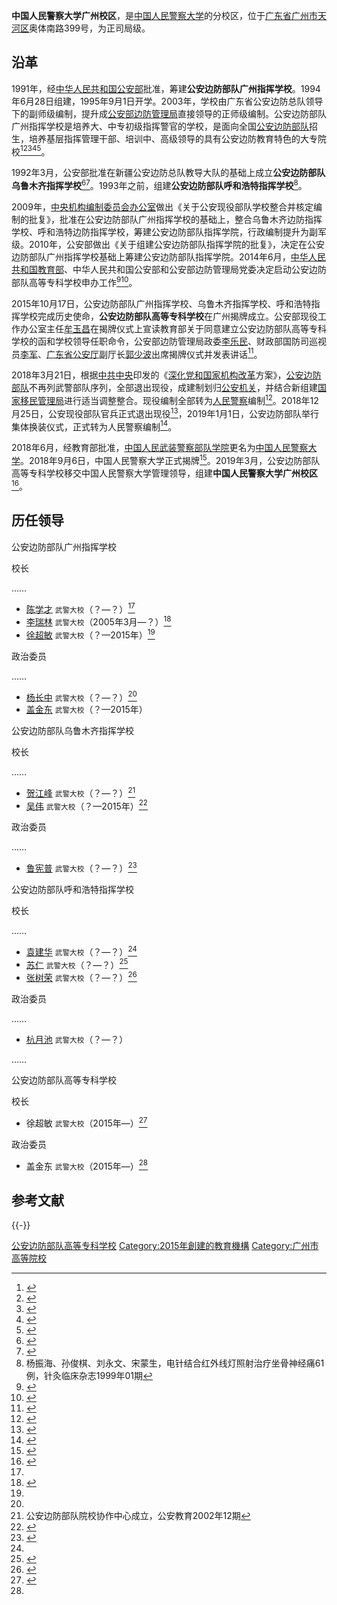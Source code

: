 {{高校
|名称    = 中国人民警察大学（广州）
|外文名  =
|图像    =[[File:Police_Badge,P.R.China.svg|200px]]
|图像说明=[[中华人民共和国人民警察警徽|中华人民共和国人民警察警徽]]
|校训    =
|建校    =2019年3月
|闭校    =
|类型    =[[公安警察院校|公安警察院校]]分校区
|校长    =
|院长    =
|头衔    =校区主任
|头衔者  =[[刘金广|刘金广]] {{Small|[[一级警监|一级警监]]}}
|书记    =[[潘慈平|潘慈平]]{{Small|[[一级警监|一级警监]]}}
|教师    =
|职工    =
|学生    =
|地址    ={{CHN}}[[广东省|广东省]][[广州市|广州市]][[天河区|天河区]]奥体南路399号
|校园环境=
|面积    =
|代表色  =
|隶属    =[[中国人民警察大学|中国人民警察大学]]
|邮编    =
|电话    =
|网站    =https://www.cppu.edu.cn/
|标志    =
|脚注    =
}}

'''中国人民警察大学广州校区'''，是[[中国人民警察大学|中国人民警察大学]]的分校区，位于[[广东省|广东省]][[广州市|广州市]][[天河区|天河区]]奥体南路399号，为正司局级。

== 沿革 ==
1991年，经[[中华人民共和国公安部|中华人民共和国公安部]]批准，筹建'''公安边防部队广州指挥学校'''。1994年6月28日组建，1995年9月1日开学。2003年，学校由广东省公安边防总队领导下的副师级编制，提升成[[公安部边防管理局|公安部边防管理局]]直接领导的正师级编制。公安边防部队广州指挥学校是培养大、中专初级指挥警官的学校，是面向全国[[公安边防部队|公安边防部队]]招生，培养基层指挥管理干部、培训中、高级领导的具有公安边防教育特色的大专院校<ref>{{Cite web |url = http://news.sina.com.cn/o/2004-06-28/09092926620s.shtml |title = 广州边防指挥学校　建校十年硕果累累 |author =  |date = 2004-06-28 |publisher = 新浪 |language =  |accessdate =  |quote =  |archive-date = 2020-11-05 |archive-url = https://web.archive.org/web/20201105020349/http://news.sina.com.cn/o/2004-06-28/09092926620s.shtml }}</ref><ref name=guangzhou>{{Cite web|url =http://www.guangzhou.gov.cn/node_559/node_1070/2006/06/13/1150186456110482.shtml|title =公安武警边防部队广州指挥学校|author =|date =2006-06-13|publisher =中国广州|language =|accessdate =|quote =|deadurl =yes|archiveurl =https://web.archive.org/web/20070402143751/http://www.guangzhou.gov.cn/node_559/node_1070/2006/06/13/1150186456110482.shtml|archivedate =2007-04-02}}</ref><ref>{{Cite web |url = http://military.cnr.cn/ztch/gzzhxy/ |title = 专题：公安边防部队广州指挥学校 |author =  |date = 2014-12-29 |publisher = 央广网 |language =  |accessdate =  |quote =  |archive-date = 2020-01-05 |archive-url = https://web.archive.org/web/20200105110854/http://military.cnr.cn/ztch/gzzhxy/ |dead-url = no }}</ref><ref>{{cite news |title=公安部副部长孟宏伟视察海南广东广西边防总队和广州边防指挥学校时强调——把公安边防部队建设成为公安机关的模范部队 |newspaper=边防警察报 |date=2005-05-13 }}</ref><ref>{{cite news |title=广州边防指挥学校派出警力9877人次——为广州亚残运会提供优质安检服务 |newspaper=人民公安报 |date=2010-12-25 }}</ref>。

1992年3月，公安部批准在新疆公安边防总队教导大队的基础上成立'''公安边防部队乌鲁木齐指挥学校'''<ref>{{Cite web  |url =http://www.chinanews.com/df/2012/10-14/4246105.shtml  |title =公安边防部队乌鲁木齐指挥学校20年培养警官6000名  |author =  |date =2012-10-14  |publisher =中国新闻网  |language =  |accessdate =  |quote =  |archive-date =2020-11-05  |archive-url =https://web.archive.org/web/20201105073633/http://www.chinanews.com/df/2012/10-14/4246105.shtml  |dead-url =no  }}</ref><ref>{{Cite web  |url =http://www.legaldaily.com.cn/police_and_frontier-defence/content/2012-10/15/content_3900560.htm?node=23292  |title =公安边防部队乌鲁木齐指挥学校建校二十周年综述  |author =  |date =2012-10-15  |publisher =法制网  |language =  |accessdate =  |quote =  |archive-date =2013-03-16  |archive-url =https://web.archive.org/web/20130316125822/http://www.legaldaily.com.cn/police_and_frontier-defence/content/2012-10/15/content_3900560.htm?node=23292  |dead-url =no  }}</ref>。1993年之前，组建'''公安边防部队呼和浩特指挥学校'''<ref>杨振海、孙俊棋、刘永文、宋蒙生，电针结合红外线灯照射治疗坐骨神经痛61例，针灸临床杂志1999年01期</ref>。

2009年，[[中央机构编制委员会办公室|中央机构编制委员会办公室]]做出《关于公安现役部队学校整合并核定编制的批复》，批准在公安边防部队广州指挥学校的基础上，整合乌鲁木齐边防指挥学校、呼和浩特边防指挥学校，筹建公安边防部队指挥学院，行政编制提升为副军级。2010年，公安部做出《关于组建公安边防部队指挥学院的批复》，决定在公安边防部队广州指挥学校基础上筹建公安边防部队指挥学院。2014年6月，[[中华人民共和国教育部|中华人民共和国教育部]]、中华人民共和国公安部和公安部边防管理局党委决定启动公安边防部队高等专科学校申办工作<ref name=xuchmin>{{Cite web |url = http://www.legaldaily.com.cn/Police/content/2014-12/29/content_5907257.htm?node=43348 |title =  公安边防部队广州指挥学校徐超敏校长访谈录|author =  |date = 2014-12-29 |publisher =法制网  |language =  |accessdate =  |quote =  }}</ref><ref>{{Cite web |url = http://military.cnr.cn/ztch/gzzhxy/zxxx/20141227/t20141227_517232875.shtml |title = 广州指挥学校发展20年：育人铸魂百炼塑精兵 |author =  |date = 2014-12-27 |publisher = 央广网 |language =  |accessdate =  |quote =  |archive-date = 2015-05-15 |archive-url = https://web.archive.org/web/20150515080644/http://military.cnr.cn/ztch/gzzhxy/zxxx/20141227/t20141227_517232875.shtml |dead-url = no }}</ref>。

2015年10月17日，公安边防部队广州指挥学校、乌鲁木齐指挥学校、呼和浩特指挥学校完成历史使命，'''公安边防部队高等专科学校'''在广州揭牌成立。公安部现役工作办公室主任[[牟玉昌|牟玉昌]]在揭牌仪式上宣读教育部关于同意建立公安边防部队高等专科学校的函和学校领导任职命令，公安部边防管理局政委[[李乐民|李乐民]]、财政部国防司巡视员[[李军_(财政部)|李军]]、[[广东省公安厅|广东省公安厅]]副厅长[[郭少波|郭少波]]出席揭牌仪式并发表讲话<ref>{{Cite web|url =http://www.chinagabf.com/bfjcb/html/2015-10/19/content_77871.htm|title =公安边防部队高等专科学校揭牌成立|author =|date =2015-10-19|publisher =边防警察报|language =|accessdate =|quote =}}{{Dead link|date=2018年7月 |bot=InternetArchiveBot |fix-attempted=no }}</ref>。

2018年3月21日，根据[[中国共产党中央委员会|中共中央]]印发的《[[深化党和国家机构改革|深化党和国家机构改革]]方案》，[[公安边防部队|公安边防部队]]不再列武警部队序列，全部退出现役，成建制划归[[公安机关|公安机关]]，并结合新组建[[国家移民管理局|国家移民管理局]]进行适当调整整合。现役编制全部转为[[中华人民共和国人民警察|人民警察]]编制<ref>{{Cite web|url=https://news.qq.com/a/20180321/028746.htm|title=公安边防、消防、警卫部队全部退出现役|accessdate=2018-03-25|date=2018-03-21|publisher=腾讯网|archive-date=2018-03-21|archive-url=https://web.archive.org/web/20180321192731/https://news.qq.com/a/20180321/028746.htm|dead-url=no}}</ref>。2018年12月25日，公安现役部队官兵正式退出现役<ref>{{Cite web|url=http://www.bjnews.com.cn/news/2018/12/25/533722.html|title=武警改革：边防部队正式退出现役 转为人民警察编制|accessdate=2018-12-25|date=2018-12-25|publisher=新京报|archive-date=2018-12-25|archive-url=https://web.archive.org/web/20181225230027/http://www.bjnews.com.cn/news/2018/12/25/533722.html|dead-url=no}}</ref>，2019年1月1日，公安边防部队举行集体换装仪式，正式转为人民警察编制<ref>{{Cite web|url=http://www.bjnews.com.cn/news/2018/12/25/533722.html|title=三大公安现役部队全部完成改制|accessdate=2019-01-02|date=2019-01-02|publisher=新京报|archive-date=2018-12-25|archive-url=https://web.archive.org/web/20181225230027/http://www.bjnews.com.cn/news/2018/12/25/533722.html|dead-url=no}}</ref>。

2018年6月，经教育部批准，[[中国人民武装警察部队学院|中国人民武装警察部队学院]]更名为[[中国人民警察大学|中国人民警察大学]]。2018年9月6日，中国人民警察大学正式揭牌<ref>{{Cite web |url = http://news.sina.com.cn/c/2018-09-06/doc-ihitesuz0459071.shtml |title = 中国人民武装警察部队学院更名中国人民警察大学 |author =  |date = 2018-09-06 |publisher = 澎湃新闻 |language =  |accessdate =  |quote =  |archive-date = 2020-11-04 |archive-url = https://web.archive.org/web/20201104091528/http://news.sina.com.cn/c/2018-09-06/doc-ihitesuz0459071.shtml |dead-url = no }}</ref>。2019年3月，公安边防部队高等专科学校移交中国人民警察大学管理领导，组建'''中国人民警察大学广州校区'''<ref name="报道0702A">{{cite web |author1=中国人民警察大学广州校区 |title=中国人民警察大学广州校区《世界主要国家出入境法律编译（一）》出版发行服务采购项目中标公告 |url=http://www.ccgp.gov.cn/cggg/dfgg/zbgg/201905/t20190524_12134283.htm |website=中国政府采购网 |accessdate=2019-07-02 |location=北京 |language=zh-cn |archive-date=2020-11-04 |archive-url=https://web.archive.org/web/20201104162916/http://www.ccgp.gov.cn/cggg/dfgg/zbgg/201905/t20190524_12134283.htm |dead-url=no }}</ref>。

== 历任领导 ==
;公安边防部队广州指挥学校
{{col-begin}}
{{col-2}}
; 校长

……
*[[陈学才|陈学才]] <small>武警大校</small>（？—？）<ref name=xiezuo/>
*[[李瑞林|李瑞林]] <small>武警大校</small>（2005年3月—？）<ref name=sheng>{{Cite web|url =  http://news.163.com/10/0211/08/5V7S5RG0000120GU.html|title =  省委省政府举行春节军政座谈会和军民联欢音乐会|author =  |date =  2010-02-11|publisher =  网易|language =  |accessdate =  |quote =  |archive-url =  https://web.archive.org/web/20171107011455/http://news.163.com/10/0211/08/5V7S5RG0000120GU.html|archive-date =  2017-11-07|dead-url =  yes}}</ref>
*[[徐超敏|徐超敏]] <small>武警大校</small>（？—2015年）<ref name=xuchmin/>
{{col-2}}
; 政治委员

……
*[[杨长中|杨长中]] <small>武警大校</small>（？—？）<ref name=sheng/>
*[[盖金东|盖金东]] <small>武警大校</small>（？—2015年）
{{col-end}}

;公安边防部队乌鲁木齐指挥学校
{{col-begin}}
{{col-2}}
; 校长

……
*[[贺江峰|贺江峰]] <small>武警大校</small>（？—？）<ref name=xiezuo>公安边防部队院校协作中心成立，公安教育2002年12期</ref>
*[[吴伟_(武警)|吴伟]] <small>武警大校</small>（？—2015年）<ref>{{Cite web |url = http://news.china.com.cn/2014-09/29/content_33647005.htm |title = 乌鲁木齐：边防官兵祭英烈 |author =  |date = 2014-09-29 |publisher = 中国网 |language =  |accessdate =  |quote =  |archive-date = 2017-11-07 |archive-url = https://web.archive.org/web/20171107013604/http://news.china.com.cn/2014-09/29/content_33647005.htm |dead-url = no }}</ref>
{{col-2}}
; 政治委员

……
*[[鲁宪普|鲁宪普]] <small>武警大校</small>（？—？）<ref>{{Cite web|url = http://news.heyang.cc/NewsShow-1015.html|title = 武警边防乌鲁木齐指挥学校政委——鲁宪普|author = |date = 2013-09-02|publisher = 合阳新闻网|language = |accessdate = |quote = |archive-url = https://web.archive.org/web/20171107030311/http://news.heyang.cc/NewsShow-1015.html|archive-date = 2017-11-07|dead-url = yes}}</ref>
{{col-end}}

;公安边防部队呼和浩特指挥学校
{{col-begin}}
{{col-2}}
; 校长

……
*[[袁建华|袁建华]] <small>武警大校</small>（？—？）<ref name=xiezuo/>
*[[苏仁|苏仁]] <small>武警大校</small>（？—？）<ref>{{Cite web|url =http://www.cpd.com.cn/gb/newspaper/2007-09/17/content_839734.htm|title =素质教育的“推进器”|author =|date =2007-09-17|publisher =中国警察网|language =|accessdate =|quote =|deadurl =yes|archiveurl =https://web.archive.org/web/20171107025209/http://www.cpd.com.cn/gb/newspaper/2007-09/17/content_839734.htm|archivedate =2017-11-07|df =}}</ref>
*[[张树荣|张树荣]] <small>武警大校</small>（？—？）<ref>{{Cite web |url = http://www.airchinagroup.com/cnah/qywh/djgt/zzjs/05/191261.shtml |title = 内蒙古分公司团委开展创先争优主题教育实践活动 |author =  |date = 2011-05-07 |publisher = 中国航空集团公司 |language =  |accessdate =  |quote =  |archive-url = https://web.archive.org/web/20171107003745/http://www.airchinagroup.com/cnah/qywh/djgt/zzjs/05/191261.shtml |archive-date = 2017-11-07 |dead-url = yes }}</ref>
{{col-2}}
; 政治委员

……
*[[杭月池|杭月池]] <small>武警大校</small>（？—？）
……
{{col-end}}

;公安边防部队高等专科学校
{{col-begin}}
{{col-2}}
; 校长
*徐超敏 <small>武警大校</small>（2015年—）<ref name=xueyuan>{{Cite web |url = http://news.xinhuanet.com/mil/2016-07/05/c_129117621.htm |title =公安边防部队高等专科学校欢送2016届毕业学员  |author =  |date = 2016-07-05 |publisher = 新华网 |language =  |accessdate =  |quote =  }}</ref>

{{col-2}}
; 政治委员
*盖金东 <small>武警大校</small>（2015年—）<ref name=xueyuan/>
{{col-end}}

== 参考文献 ==
{{Reflist}}

{{-}}
{{公安院校}}
{{广东高等院校|nocat}}
{{广州高等院校}}
[[Category:公安边防部队高等专科学校|]]
[[Category:2015年創建的教育機構|Category:2015年創建的教育機構]]
[[Category:广州市高等院校|Category:广州市高等院校]]